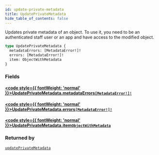 ```yaml
---
id: update-private-metadata
title: UpdatePrivateMetadata
hide_table_of_contents: false
---
```








Updates private metadata of an object. To use it, you need to be an authenticated staff user or an app and have access to the modified object.

```graphql
type UpdatePrivateMetadata {
  metadataErrors: [MetadataError!]!
  errors: [MetadataError!]!
  item: ObjectWithMetadata
}
```


### Fields

#### [<code style={{ fontWeight: 'normal' }}>UpdatePrivateMetadata.<b>metadataErrors</b></code>](#)<Bullet />[`[MetadataError!]!`](../../../developer/api-reference/objects/metadata-error) <Badge class="secondary" text="non-null"/> <Badge class="secondary" text="object"/>
> 
> 

#### [<code style={{ fontWeight: 'normal' }}>UpdatePrivateMetadata.<b>errors</b></code>](#)<Bullet />[`[MetadataError!]!`](../../../developer/api-reference/objects/metadata-error) <Badge class="secondary" text="non-null"/> <Badge class="secondary" text="object"/>
> 
> 

#### [<code style={{ fontWeight: 'normal' }}>UpdatePrivateMetadata.<b>item</b></code>](#)<Bullet />[`ObjectWithMetadata`](../../../developer/api-reference/interfaces/object-with-metadata) <Badge class="secondary" text="interface"/>
> 
> 



### Returned by

[`updatePrivateMetadata`](../../../developer/api-reference/mutations/update-private-metadata)  <Badge class="secondary" text="mutation"/>



